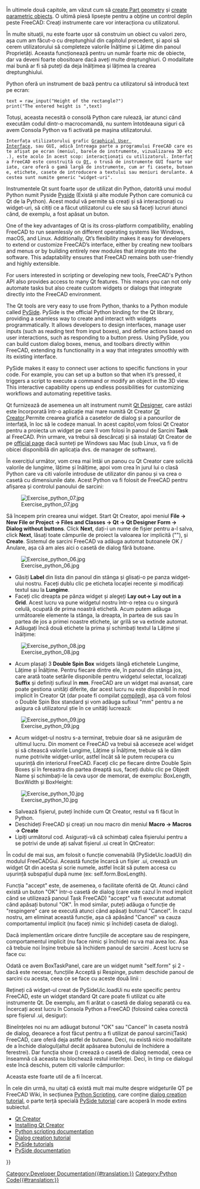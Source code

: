<languages/>

{{Docnav
|[[Manual:Creating parametric objects|Creating parametric objects]]
|[[Manual:The Community|The Community]]
|[[Manual:Introduction|Manual start]]
|IconC=Crystal Clear manual.png
}}

{{Manual:TOC}}

În ultimele două capitole, am văzut cum să [[Manual:Creating and manipulating geometry|create Part geometry]] și [[Manual:Creating parametric objects|create parametric objects]]. O ultimă piesă lipsește pentru a obține un control deplin peste FreeCAD: Creați instrumente care vor interacționa cu utilizatorul.

În multe situații, nu este foarte ușor să construim un obiect cu valori zero, așa cum am făcut-o cu dreptunghiul din capitolul precedent, și apoi să cerem utilizatorului să completeze valorile Înălțime și Lățime din panoul Proprietăți. Aceasta funcționează pentru un număr foarte mic de obiecte, dar va deveni foarte obositoare dacă aveți multe dreptunghiuri. O modalitate mai bună ar fi să puteți da deja înălțimea și lățimea la crearea dreptunghiului.

Python oferă un instrument de bază pentru ca utilizatorul să introducă text pe ecran:

 text = raw_input("Height of the rectangle?")
 print("The entered height is ",text)

Totuși, aceasta necesită o consolă Python care rulează, iar atunci când executăm codul dintr-o macrocomandă, nu suntem întotdeauna siguri că avem Consola Python va fi activată pe mașina utilizatorului.

<div class="mw-translate-fuzzy">
 Interfața utilizatorului grafic [https://en.wikipedia.org/wiki/Graphical_user_interface Graphical User Interface], sau GUI, adică întreaga parte a programului FreeCAD care este afișat pe ecran (meniul, barele de instrumente, vizualizarea 3D etc.), este acolo în acest scop: interacționați cu utilizatorul. Interfața FreeCAD este construită cu [https://en.wikipedia.org/wiki/Qt_(software) Qt], o trusă de instrumente GUI foarte variate, care oferă o gamă largă de instrumente, cum ar fi casete, butoane, etichete, casete de introducere a textului sau meniuri derulante. Acestea sunt numite generic "widget-uri".
</div>

<div class="mw-translate-fuzzy">
Instrumentele Qt sunt foarte ușor de utilizat din Python, datorită unui modul Python numit Pyside [https://en.wikipedia.org/wiki/PySide Pyside] (Există și alte module Python care comunică cu Qt de la Python). Acest modul vă permite să creați și să interacționați cu widget-uri, să citiți ce a făcut utilizatorul cu ele sau să faceți lucruri atunci când, de exemplu, a fost apăsat un buton.
</div>

One of the key advantages of Qt is its cross-platform compatibility, enabling FreeCAD to run seamlessly on different operating systems like Windows, macOS, and Linux. Additionally, Qt’s flexibility makes it easy for developers to extend or customize FreeCAD’s interface, either by creating new toolbars and menus or by building entirely new modules that integrate into the software. This adaptability ensures that FreeCAD remains both user-friendly and highly extensible.

For users interested in scripting or developing new tools, FreeCAD's Python API also provides access to many Qt features. This means you can not only automate tasks but also create custom widgets or dialogs that integrate directly into the FreeCAD environment.

The Qt tools are very easy to use from Python, thanks to a Python module called [https://en.wikipedia.org/wiki/PySide PySide]. PySide is the official Python binding for the Qt library, providing a seamless way to create and interact with widgets programmatically. It allows developers to design interfaces, manage user inputs (such as reading text from input boxes), and define actions based on user interactions, such as responding to a button press. Using PySide, you can build custom dialog boxes, menus, and toolbars directly within FreeCAD, extending its functionality in a way that integrates smoothly with its existing interface.

PySide makes it easy to connect user actions to specific functions in your code. For example, you can set up a button so that when it’s pressed, it triggers a script to execute a command or modify an object in the 3D view. This interactive capability opens up endless possibilities for customizing workflows and automating repetitive tasks.

Qt furnizează de asemenea un alt instrument numit [http://doc.qt.io/qt-4.8/designer-manual.html Qt Designer], care astăzi este încorporată într-o aplicație mai mare numită Qt Creator [https://en.wikipedia.org/wiki/Qt_Creator Qt Creator].Permite crearea grafică a casetelor de dialog și a panourilor de interfață, în loc să le codeze manual. In acest capitol,vom folosi Qt Creator pentru a proiecta un widget pe care îl vom folosi în panoul de Sarcini '''Task''' al FreeCAD. Prin urmare, va trebui să descărcați și să instalați Qt Creator de pe [https://www.qt.io/ide/ official page] dacă sunteți pe Windows sau Mac (sub Linux, va fi de obicei disponibilă din aplicația dvs. de manager de software).

În exercițiul următor, vom crea mai întâi un panou cu Qt Creator care solicită valorile de lungime, lățime și înălțime, apoi vom crea în jurul lui o clasă Python care va citi valorile introduse de utilizator din panou și va crea o casetă cu dimensiunile date. Acest Python va fi folosit de FreeCAD pentru afișarea și controlul panoului de sarcini:

[[Image:Exercise_python_07.jpg]]

<div class="mw-translate-fuzzy">
Să începem prin crearea unui widget. Start Qt Creator, apoi meniul '''File -> New File or Project -> Files and Classes -> Qt -> Qt Designer Form -> Dialog without buttons'''. Click '''Next''', dați-i un nume de fișier pentru a-l salva, click '''Next''', lăsați toate câmpurile de proiect la valoarea lor implicită ("<none>"), și '''Create'''. Sistemul de sarcini FreeCAD va adăuga automat butoanele OK / Anulare, așa că am ales aici o casetă de dialog fără butoane.
</div>

[[Image:Exercise_python_06.jpg]]

<div class="mw-translate-fuzzy">
* Găsiți '''Label''' din lista din panoul din stânga și glisați-o pe panza widget-ului nostru. Faceți dublu clic pe eticheta locației recente și modificați textul sau la '''Lungime'''.
* Faceți clic dreapta pe pânza widget și alegeți '''Lay out-> Lay out in a Grid'''. Acest lucru va pune widgetul nostru într-o rețea cu o singură celulă, ocupată de prima noastră etichetă. Acum putem adăuga următoarele elemente la stânga, la dreapta, în partea de sus sau în partea de jos a primei noastre etichete, iar grilă se va extinde automat.
* Adăugați încă două etichete la prima și schimbați textul la Lățime și înălțime:
</div>

[[Image:Exercise_python_08.jpg]]

<div class="mw-translate-fuzzy">
* Acum plasați 3 '''Double Spin Box''' widgets lângă etichetele Lungime, Lățime și Înălțime. Pentru fiecare dintre ele, în panoul din stânga jos, care arată toate setările disponibile pentru widgetul selectat, localizați '''Suffix''' și definiți sufixul în '''mm'''. FreeCAD are un widget mai avansat, care poate gestiona unități diferite, dar acest lucru nu este disponibil în mod implicit în Creator Qt (dar poate fi compilat [[Compile_on_Linux#Qt_designer_plugin|compiled]]), așa că vom folosi o Double Spin Box standard și vom adăuga sufixul "mm" pentru a ne asigura că utilizatorul știe în ce unități lucrează:
</div>

[[Image:Exercise_python_09.jpg]]

<div class="mw-translate-fuzzy">
*Acum widget-ul nostru s-a terminat, trebuie doar să ne asigurăm de ultimul lucru. Din moment ce FreeCAD va trebui să acceseze acel widget și să citească valorile Lungime, Lățime și Înălțime, trebuie să le dăm nume potrivite widget-urilor, astfel încât să le putem recupera cu ușurință din interiorul FreeCAD. Faceți clic pe fiecare dintre Double Spin Boxes și în fereastra din partea dreaptă sus, faceți dublu clic pe Objedt Name și schimbați-le la ceva ușor de memorat, de exemplu: BoxLength, BoxWidth și BoxHeight:
</div>

[[Image:Exercise_python_10.jpg]]

<div class="mw-translate-fuzzy">
* Salvează fișierul, puteți închide cum Qt Creator, restul va fi făcut în Python.
* Deschideți FreeCAD și creați un nou macro din meniul '''Macro -> Macros -> Create'''
* Lipiți următorul cod. Asigurați-vă că schimbați calea fișierului pentru a se potrivi de unde ați salvat fișierul .ui creat în QtCreator:
</div>

{{Code|code=
import FreeCAD,FreeCADGui,Part
 
# CHANGE THE LINE BELOW
path_to_ui = "C:\Users\yorik\Documents\dialog.ui"
 
class BoxTaskPanel:
   def __init__(self):
       # this will create a Qt widget from our ui file
       self.form = FreeCADGui.PySideUic.loadUi(path_to_ui)
 
   def accept(self):
       length = self.form.BoxLength.value()
       width = self.form.BoxWidth.value()
       height = self.form.BoxHeight.value()
       if (length == 0) or (width == 0) or (height == 0):
           print("Error! None of the values can be 0!")
           # we bail out without doing anything
           return
       box = Part.makeBox(length,width,height)
       Part.show(box)
       FreeCADGui.Control.closeDialog()
        
panel = BoxTaskPanel()
FreeCADGui.Control.showDialog(panel)
}}

<div class="mw-translate-fuzzy">
În codul de mai sus, am folosit o funcție convenabilă (PySideUic.loadUi) din modulul FreeCADGui. Această funcție încarcă un fișier .ui, creează un widget Qt din acesta și scrie numele, astfel încât să putem accesa cu ușurință subspațiul după nume (ex: self.form.BoxLength).
</div>

Funcția "accept" este, de asemenea, o facilitate oferită de Qt. Atunci când există un buton "OK" într-o casetă de dialog (care este cazul în mod implicit când se utilizează panoul Task FreeCAD) "accept" va fi executat automat când apăsați butonul "OK". În mod similar, puteți adăuga o funcție de "respingere" care se execută atunci când apăsați butonul "Cancel". În cazul nostru, am eliminat această funcție, așa că apăsând "Cancel" va cauza comportamentul implicit (nu faceți nimic și închideți caseta de dialog).

Dacă implementăm oricare dintre funcțiile de acceptare sau de respingere, comportamentul implicit (nu face nimic și închide) nu va mai avea loc. Așa că trebuie noi înșine trebuie să închidem panoul de sarcini . Acest lucru se face cu:

{{Code|code=
FreeCADGui.Control.closeDialog() 
}}

Odată ce avem BoxTaskPanel, care are un widget numit "self.form" și 2 - dacă este necesar, funcțiile Acceptă și Respinge, putem deschide panoul de sarcini cu acesta, ceea ce se face cu aceste două linii :

{{Code|code=
panel = BoxTaskPanel()
 FreeCADGui.Control.showDialog(panel)
}}

<div class="mw-translate-fuzzy">
Rețineți că widget-ul creat de PySideUic.loadUi nu este specific pentru FreeCAD, este un widget standard Qt care poate fi utilizat cu alte instrumente Qt. De exemplu, am fi arătat o casetă de dialog separată cu ea. Încercați acest lucru în Consola Python a FreeCAD (folosind calea corectă spre fișierul .ui, desigur):
</div>

{{Code|code=
from PySide import QtGui
 w = FreeCADGui.PySideUic.loadUi("C:\Users\yorik\Documents\dialog.ui")
 w.show()
}}

Bineînțeles noi nu am adăugat butonul "OK" sau "Cancel" în caseta nostră de dialog, deoarece a fost făcut pentru a fi utilizat de panoul sarcini(Task) FreeCAD, care oferă deja astfel de butoane. Deci, nu există nicio modalitate de a închide dialogul(altul decât apăsarea butonului de închidere a ferestrei). Dar funcția show () creează o casetă de dialog nemodal, ceea ce înseamnă că aceasta nu blochează restul interfeței. Deci, în timp ce dialogul este încă deschis, putem citi valorile câmpurilor:

{{Code|code=
w.BoxHeight.value() 
}}

Aceasta este foarte util de a fi încercat.

În cele din urmă, nu uitați că există mult mai multe despre widgeturile QT  pe FreeCAD Wiki, în secțiunea [[Power_users_hub|Python Scripting]], care conține [[Dialog_creation|dialog creation tutorial]], o parte terță specială  [[PySide|PySide tutorial]] care acoperă în mode extins subiectul.

<div class="mw-translate-fuzzy">
* [https://en.wikipedia.org/wiki/Qt_Creator Qt Creator]
* [https://www.qt.io/ide/ Installing Qt Creator]
* [[Power_users_hub|Python scripting documentation]]
* [[Dialog_creation|Dialog creation tutorial]]
* [[PySide|PySide tutorials]]
* [http://srinikom.github.io/pyside-docs/index.html PySide documentation]
</div>


{{Docnav
|[[Manual:Creating parametric objects|Creating parametric objects]]
|[[Manual:The Community|The Community]]
|[[Manual:Introduction|Manual start]]
|IconC=Crystal Clear manual.png
}}

{{Powerdocnavi{{#translation:}}}}
[[Category:Developer Documentation{{#translation:}}]]
[[Category:Python Code{{#translation:}}]]